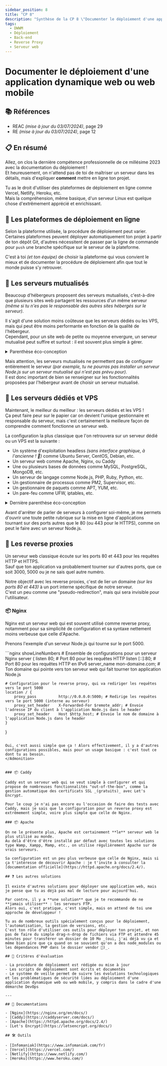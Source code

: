 ```yaml
---
sidebar_position: 8
title: "CP 8"
description: "Synthèse de la CP 8 \"Documenter le déploiement d'une application dynamique web ou web mobile\" du titre professionnel Développeur Web et Web Mobile (DWWM TP-01280m04)."
tags:
  - DWWM
  - Déploiement
  - Back-end
  - Reverse Proxy
  - Serveur web
---
```



# Documenter le déploiement d'une application dynamique web ou web mobile

## 📚 Références

- REAC _(mise à jour du 03/07/2024)_, page 29
- RE _(mise à jour du 03/07/2024)_, page 12

## 📋 En résumé

Allez, on clos la dernière compétence professionnelle de ce millésime 2023 avec la documentation du déploiement !  
Et heureusement, on n'attend pas de toi de maîtriser un serveur dans les détails, mais d'expliquer **comment** mettre en ligne ton projet.

Tu as le droit d'utiliser des plateformes de déploiement en ligne comme Vercel, Netlify, Heroku, etc.  
Mais la compréhension, même basique, d'un serveur Linux est quelque chose d'extrêmement apprécié et enrichissant.

## 🤖 Les plateformes de déploiement en ligne

Selon la plateforme utilisée, la procédure de déploiement peut varier. Certaines plateformes peuvent déployer automatiquement ton projet à partir de ton dépôt Git, d'autres nécessitent de passer par la ligne de commande pour `push` une branche spécifique sur le serveur de la plateforme.

C'est à toi _(et ton équipe)_ de choisir la plateforme qui vous convient le mieux et de documenter la procédure de déploiement afin que tout le monde puisse s'y retrouver.

## 🤝 Les serveurs mutualisés

Beaucoup d'hébergeurs proposent des serveurs mutualisés, c'est-à-dire que plusieurs sites web partagent les ressources d'un même serveur _(même si tu n'es pas le responsable des autres sites hébergés sur le serveur)_.

Il s'agit d'une solution moins coûteuse que les serveurs dédiés ou les VPS, mais qui peut être moins performante en fonction de la qualité de l'hébergeur.  
Cependant, pour un site web de petite ou moyenne envergure, un serveur mutualisé peut suffire et surtout : il est souvent plus simple à gérer.

<details>

<summary>Parenthèse éco-conception</summary>

On peut également considérer que l'utilisation de serveurs mutualisés est plus écologique, car elle permet de mutualiser les ressources et de limiter le nombre de serveurs physiques nécessaires pour héberger des sites web.

Moins de matériel physique = moins de consommation d'énergie = moins d'émissions de CO2.

</details>

Mais attention, les serveurs mutualisés ne permettent pas de configurer entièrement le serveur _(par exemple, tu ne pourras pas installer un serveur Node.js sur un serveur mutualisé qui n'est pas prévu pour)_.  
Il est donc important de bien se renseigner sur les fonctionnalités proposées par l'hébergeur avant de choisir un serveur mutualisé.

## 🔨 Les serveurs dédiés et VPS

Maintenant, le meilleur du meilleur : les serveurs dédiés et les VPS !  
Ça peut faire peur sur le papier car on devient l'unique gestionnaire et responsable du serveur, mais c'est certainement la meilleure façon de comprendre comment fonctionne un serveur web.

La configuration la plus classique que l'on retrouvera sur un serveur dédié ou un VPS est la suivante :

- Un système d'exploitation headless _(sans interface graphique, à l'ancienne ! 👴)_ comme Ubuntu Server, CentOS, Debian, etc.
- Un serveur web comme Apache, Nginx, ou Caddy
- Une ou plusieurs bases de données comme MySQL, PostgreSQL, MongoDB, etc.
- Un serveur de langage comme Node.js, PHP, Ruby, Python, etc.
- Un gestionnaire de processus comme PM2, Supervisor, etc.
- Un gestionnaire de paquets comme APT, YUM, etc.
- Un pare-feu comme UFW, iptables, etc.

<details>

<summary>Dernière parenthèse éco-conception</summary>

Les serveurs dédiés et les VPS sont souvent plus énergivores que les serveurs mutualisés, car ils sont allumés en permanence _(sauf configuration spécifique)_ et consomment plus d'énergie pour fonctionner.

Sur le papier, ça sonne moins bien, mais dans le concret : un serveur dédié ou un VPS bien configuré peut être plus écologique qu'un serveur mutualisé mal configuré _(qui consomme plus d'énergie pour moins de performance)_.
Comme on dit souvent :

<Admonition type="quote" title="Le problème se situe souvent entre la chaise et le clavier" />

Si tu recherches un hébergeur qui se veut éco-responsable _(bien plus que la moyenne)_ : Infomaniak est un excellent choix.  
_(Non, je ne détiens aucune part chez eux, mais j'apprécie leur démarche et leur qualité de service donc un peu de pub gratuite ne fait pas de mal !)_

D'ailleurs, sur toute la partie RGPD : Infomaniak a une politique de confidentialité et de sécurité très sérieuse que tu peux retrouver [juste ici](https://www.infomaniak.com/fr/cgv/reglement-general-protection-donnees).  
Et promis : elle est lisible et compréhensible, pas comme certaines politiques de confidentialité qui sont plus longues que l'intégrale de la saga Harry Potter.

</details>

Avant d'arrêter de parler de serveurs à configurer soi-même, je me permets d'ouvrir une toute petite rubrique sur la mise en ligne d'applications tournant sur des ports autres que le 80 (ou 443 pour le HTTPS), comme on peut le faire avec un serveur Node.js.

## 🚪 Les reverse proxies

Un serveur web classique écoute sur les ports 80 et 443 pour les requêtes HTTP et HTTPS.  
Sauf que ton application va probablement tourner sur d'autres ports, que ce soit 3000, 5000 ou je ne sais quel autre numéro.

Notre objectif avec les reverse proxies, c'est de lier un domaine _(sur les ports 80 et 443)_ à un port interne spécifique de notre serveur.  
C'est un peu comme une "pseudo-redirection", mais qui sera invisible pour l'utilisateur.

### 📦 Nginx

Nginx est un serveur web qui est souvent utilisé comme reverse proxy, notamment pour sa simplicité de configuration et sa syntaxe nettement moins verbeuse que celle d'Apache.

Prenons l'exemple d'un serveur Node.js qui tourne sur le port 5000.

<Admonition type="example" title="Configuration Nginx pour un reverse proxy">
```nginx showLineNumbers
# Ensemble de configurations pour un serveur Nginx
server {
    listen 80; # Port 80 pour les requêtes HTTP
    listen [::]:80; # Port 80 pour les requêtes HTTP en IPv6
    server_name mon-domaine.com; # Ton domaine qui pointe vers ton serveur web qui fait tourner ton application Node.js

    # Configuration pour le reverse proxy, qui va rediriger les requêtes vers le port 5000
    location / {
        proxy_pass          http://0.0.0.0:5000; # Redirige les requêtes vers le port 5000 (interne au serveur)
        proxy_set_header    X-Forwarded-For $remote_addr; # Envoie l'adresse IP du client à l'application Node.js dans le header
        proxy_set_header    Host $http_host; # Envoie le nom de domaine à l'application Node.js dans le header
    }
}
```

Oui, c'est aussi simple que ça ! Alors effectivement, il y a d'autres configurations possibles, mais pour un usage basique : c'est tout ce dont tu as besoin.
</Admonition>


### 📦 Caddy

Caddy est un serveur web qui se veut simple à configurer et qui propose de nombreuses fonctionnalités "out-of-the-box", comme la gestion automatique des certificats SSL _(gratuits)_ avec Let's Encrypt.

Pour le coup je n'ai pas encore eu l'occasion de faire des tests avec Caddy, mais je sais que la configuration pour un reverse proxy est extrêmement simple, voire plus simple que celle de Nginx.

### 📦 Apache

On ne le présente plus, Apache est certainement **le** serveur web le plus utilisé au monde.  
Au delà d'être d'être installé par défaut avec toutes les solutions type Wamp, Xampp, Mamp, etc., on utilise régulièrement Apache sur de vrais serveurs.

Sa configuration est un peu plus verbeuse que celle de Nginx, mais si ça t'intéresse de découvrir Apache : je t'invite à consulter la [documentation officielle](https://httpd.apache.org/docs/2.4/).

## ❓ Les autres solutions

Il existe d'autres solutions pour déployer une application web, mais je pense que tu as déjà pas mal de lecture pour aujourd'hui.

Par contre, il y a **une solution** que je te recommande de ne **jamais utiliser** : les serveurs FTP.  
Alors oui, c'est pratique, c'est simple, mais on attend de toi une approche de développeur !

Tu as de nombreux outils spécialement conçus pour le déploiement, l'automatisation, la gestion de versions, etc.  
C'est ton rôle d'utiliser ces outils pour déployer ton projet, et non pas de faire du simple drag-n-drop de fichiers via FTP et attendre 45 minutes pour transférer un dossier de 10 Mo _(oui, j'ai déjà vu ça et même bien pire que ça quand on se souvient qu'on a des node_modules ou les dépendances PHP dans le dossier vendor 🤡)_.

## 🎯 Critères d'évaluation

- La procédure de déploiement est rédigée ou mise à jour
- Les scripts de déploiement sont écrits et documentés
- Le système de veille permet de suivre les évolutions technologiques et les problématiques de sécurité liées au déploiement d'une application dynamique web ou web mobile, y compris dans le cadre d'une démarche DevOps

---

## 🧠 Documentations

- [Nginx](https://nginx.org/en/docs/)
- [Caddy](https://caddyserver.com/docs/)
- [Apache](https://httpd.apache.org/docs/2.4/)
- [Let's Encrypt](https://letsencrypt.org/docs/)

## 🛠️ Outils

- [Infomaniak](https://www.infomaniak.com/fr)
- [Vercel](https://vercel.com/)
- [Netlify](https://www.netlify.com/)
- [Heroku](https://www.heroku.com/)
